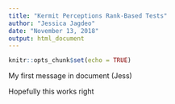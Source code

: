 ```yaml
---
title: "Kermit Perceptions Rank-Based Tests"
author: "Jessica Jagdeo"
date: "November 13, 2018"
output: html_document
---
```


```r
knitr::opts_chunk$set(echo = TRUE)
```

My first message in document (Jess)

Hopefully this works right